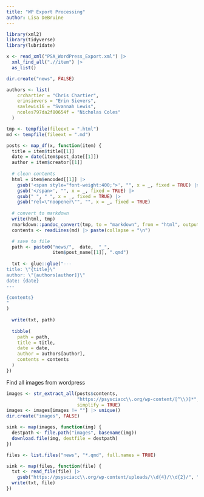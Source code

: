 ```yaml
---
title: "WP Export Processing"
author: Lisa DeBruine
---
```


```r
library(xml2)
library(tidyverse)
library(lubridate)
```

```r
x <- read_xml("PSA_WordPress_Export.xml") |>
  xml_find_all(".//item") |>
  as_list()
```


```r
dir.create("news", FALSE)

authors <- list(
    crchartier = "Chris Chartier",
    erinsievers = "Erin Sievers",
    savlewis16 = "Svannah Lewis",
    ncoles797da2f80654f = "Nicholas Coles"
  )

tmp <- tempfile(fileext = ".html")
md <- tempfile(fileext = ".md")

posts <- map_df(x, function(item) {
  title = item$title[[1]]
  date = date(item$post_date[[1]])
  author = item$creator[[1]]
  
  # clean contents
  html = item$encoded[[1]] |>
    gsub('<span style="font-weight:400;">', "", x = _, fixed = TRUE) |>
    gsub('</span>', "", x = _, fixed = TRUE) |>
    gsub(" ", " ", x = _, fixed = TRUE) |>
    gsub("rel=\"noopener\"", "", x = _, fixed = TRUE)
  
  # convert to markdown
  write(html, tmp)
  rmarkdown::pandoc_convert(tmp, to = "markdown", from = "html", output = md, verbose = FALSE)
  contents <- readLines(md) |> paste(collapse = "\n")

  # save to file
  path <- paste0("news/",  date,  "_", 
                 item$post_name[[1]], ".qmd")
  
  txt <- glue::glue("---
title: \"{title}\"
author: \"{authors[author]}\"
date: {date}
---

{contents}
"
)
  
  write(txt, path)
  
  tibble(
    path = path,
    title = title,
    date = date,
    author = authors[author],
    contents = contents
  )
})
```

Find all images from wordpress

```r
images <- str_extract_all(posts$contents,
                          "https://psysciacc\\.org/wp-content/[^\\)]*", 
                          simplify = TRUE)
images <- images[images != ""] |> unique()
dir.create("images", FALSE)

sink <- map(images, function(img) {
  destpath <- file.path("images", basename(img))
  download.file(img, destfile = destpath)
})

```


```r
files <- list.files("news", "*.qmd", full.names = TRUE)

sink <- map(files, function(file) {
  txt <- read_file(file) |>
    gsub("https://psysciacc\\.org/wp-content/uploads/\\d{4}/\\d{2}/", "images/", x = _)
  write(txt, file)
})
 
```






